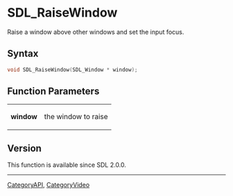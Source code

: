 = SDL_RaiseWindow =

Raise a window above other windows and set the input focus.

== Syntax ==

<syntaxhighlight lang='c'>
void SDL_RaiseWindow(SDL_Window * window);
</syntaxhighlight>

== Function Parameters ==

{|
|'''window'''
|the window to raise
|}

== Version ==

This function is available since SDL 2.0.0.

----
[[CategoryAPI]], [[CategoryVideo]]


